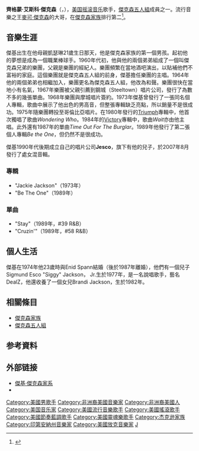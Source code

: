 {{noteTA
|T=zh-hans:杰基·杰克逊;zh-hant:傑奇·傑克遜;zh-tw:傑基·傑克森;zh-hk:積奇·積遜;zh-mo:積奇·積遜;
|1=zh-cn:杰基·杰克逊;zh-hant:傑奇·傑克遜;zh-tw:傑基·傑克森;zh-hk:積奇·積遜;zh-mo:積奇·積遜;
|2=zh-cn:杰基;zh-hant:傑奇;zh-tw:傑基;zh-hk:積奇;zh-mo:積奇;
|3=zh-cn:杰克逊;zh-hant:傑克遜;zh-tw:傑克森;zh-hk:積遜;zh-mo:積遜;
}}
{{藝人
| 姓名     = 齊格蒙·艾斯科·傑克森
| 外文名   = Sigmund Esco Jackson
| 別名    = Jackie Jackson<br>傑基·傑克森
| 圖像     = Jackie Jackson 1977.jpg
| caption  =  1977年1月的傑基·傑克森
| 類型     = 男歌手
| 圖像大小 = 
| 國籍 = {{USA}}
| 出生日期 = {{birth date and age|1951|5|4}}
| 出生地點 = {{USA}}[[印第安纳州|印第安纳州]]、[[加里_(印第安纳州)|-{加里}-]]
| 出道地點 = {{USA}}[[加利福尼亚州|加利福尼亚州]]、[[洛杉矶|洛杉矶]]
| 音樂類型 = [[节奏布鲁斯|R&B]]、[[流行音乐|pop]]、[[靈魂樂|soul]]、[[舞曲|dance]]、[[摇滚乐|rock]]
| 職業     = [[歌手|唱歌]]、[[作曲家|作曲]]、[[舞蹈家|跳舞]]
| 宗教信仰  = 
| 活躍年代 = 1964年至今
| 網站 = 
| imdb =0413614
}}
'''齊格蒙·艾斯科·傑克森'''（'''{{lang-en|Sigmund Esco Jackson}}'''，{{bd|1951年|5月4日}}），[[美国|美国]][[摇滚音乐|摇滚音乐]]歌手，[[傑克森五人組|傑克森五人組]]成員之一。流行音樂之王[[麥可·傑克森|麥可·傑克森]]的大哥，在[[傑克森家族|傑克森家族]]排行第二<ref name="Jackie Jackson">{{cite web|url=http://www.myspace.com/sigmundjackson|title=myspace：傑基·傑克森主頁|accessdate=2010-01-30|archive-date=2020-09-19|archive-url=https://web.archive.org/web/20200919195842/https://myspace.com/sigmundjackson|dead-url=no}}</ref>。

== 音樂生涯 ==
{{Main|傑克森五人組}}
傑基出生在他母親凱瑟琳21歲生日那天，他是傑克森家族的第一個男孩。起初他的夢想是成為一個職業棒球手。1960年代初，他與他的兩個弟弟組成了一個叫傑克森兄弟的樂團，父親是樂團的經紀人。樂團頻繁在當地酒吧演出，以貼補他們不富裕的家庭。這個樂團就是傑克森五人組的前身，傑基擔任樂團的主唱。1964年他的兩個弟弟也相繼加入，樂團更名為傑克森五人組，他改為和聲。樂團很快在當地小有名氣，1967年樂團被父親引薦到鋼城（Steeltown）唱片公司，發行了為數不多的幾張單曲。1968年樂團與摩城唱片簽約。1973年傑基曾發行了一張同名個人專輯，歌曲中展示了他出色的男高音，但整張專輯缺乏亮點，所以銷量不是很成功。1975年隨樂團轉投至哥倫比亞唱片。在1980年發行的[[Triumph_(傑克森樂團專輯)|Triumph]]專輯中，他首次獨唱了歌曲''Wondering Who''。1984年的[[Victory_(傑克森樂團專輯)|Victory]]專輯中，歌曲''Wait''亦由他主唱。此外還有1987年的單曲''Time Out For The Burglar''。1989年他發行了第二張個人專輯''Be the One''，但仍然不是很成功。

傑基1990年代後期成立自己的唱片公司'''Jesco'''，旗下有他的兒子，於2007年8月發行了處女混音輯。

=== 專輯 ===
*"Jackie Jackson"（1973年）
*"Be The One"（1989年）

=== 單曲 ===
*"Stay"（1989年，#39 R&B）
*"Cruzin'"（1989年，#58 R&B）

== 個人生活 ==
傑基在1974年他23歲時與Enid Spann結婚（後於1987年離婚），他們有一個兒子Sigmund Esco "Siggy" Jackson， Jr.生於1977年，是一名說唱歌手，藝名DealZ，他還收養了一個女兒Brandi Jackson，生於1982年。

== 相關條目 ==
*[[傑克森家族|傑克森家族]]
*[[傑克森五人組|傑克森五人組]]

== 参考資料 ==
<references/>

== 外部链接 ==
* [https://web.archive.org/web/20100127102119/http://www.wikitree.org/index.php?title=Sigmund_Esco_Jackson 傑基·傑克森家系]
* {{imdb|0413614}}
{{Jackson family}}
{{摇滚名人堂1997届入选者}}
{{Authority control}}
{{DEFAULTSORT:Jackson, Jackie}}

[[Category:美國男歌手|Category:美國男歌手]]
[[Category:非洲裔美國音樂家|Category:非洲裔美國音樂家]]
[[Category:非洲裔美國人|Category:非洲裔美國人]]
[[Category:美国音乐家|Category:美国音乐家]]
[[Category:美國流行音樂歌手|Category:美國流行音樂歌手]]
[[Category:美國搖滾歌手|Category:美國搖滾歌手]]
[[Category:美國節奏藍調歌手|Category:美國節奏藍調歌手]]
[[Category:美國靈魂樂歌手|Category:美國靈魂樂歌手]]
[[Category:杰克逊家族|Category:杰克逊家族]]
[[Category:印第安納州音樂家|Category:印第安納州音樂家]]
[[Category:美國放克音樂家|Category:美國放克音樂家]]
[[Category:摇滚名人堂入选者|J]]